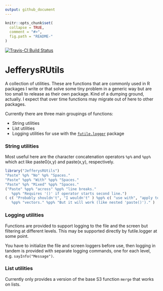 ```yaml
---
output: github_document
---
```


<!-- README.md is generated from README.Rmd. Please edit that file -->

```r
knitr::opts_chunk$set(
  collapse = TRUE,
  comment = "#>",
  fig.path = "README-"
)
```
[![Travis-CI Build Status](https://travis-ci.org/.svg?branch=master)](https://travis-ci.org/)

# JefferysRUtils

A collection of utilities. These are functions that are commonly used in R
packages I write or that solve some tiny problem in a generic way but are too
small to release as their own package. Kind of a dumping ground, actually.
I expect that over time functions may migrate out of here to other packages.

Currently there are three main groupings of functions:

* String utilities
* List utilities
* Logging utilities for use with the [`futile.logger`](https://CRAN.R-project.org/package=futile.logger) package

### String utilities

Most useful here are the character concatenation operators `%p%` and `%pp%` which act like paste0(x,y) and paste(x,y), respectively.
```r
library("JefferysRUtils")
"Paste" %p% "No" %p% "Spaces."
"Paste" %pp% "With" %pp% "Spaces."
"Paste" %p% "Mixed" %pp% "Spaces."
("Paste" %pp% "across" %pp% "line breaks."
   %pp% "Requires '()' if operator starts second line.")
( c( "Probably shouldn't", "I wouldn't" ) %pp% c( "use with", "apply to" )
   %pp% "vectors." %pp% "But it will work (like nested 'paste()')." )

```

### Logging utilities

Functions are provided to support logging to the file and the screen
but filtering at different levels. This may be supported directly by futile.logger at some point.

You have to initialize the file and screen loggers before use, then
logging in tandem is provided with separate logging commands, one for
each level, e.g. `sayInfo("Message")`.

### List utilities

Currently only provides a version of the base S3 function `merge` that
works on lists.
